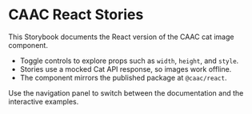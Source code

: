 
<Meta title="Docs/Introduction" />

# CAAC React Stories

This Storybook documents the React version of the CAAC cat image component.

- Toggle controls to explore props such as `width`, `height`, and `style`.
- Stories use a mocked Cat API response, so images work offline.
- The component mirrors the published package at `@caac/react`.

Use the navigation panel to switch between the documentation and the interactive examples.
